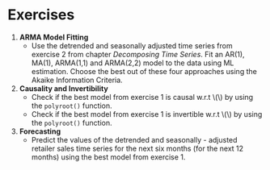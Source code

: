 # Exercises
1.  **ARMA Model Fitting**
    - Use the detrended and seasonally adjusted time series from exercise 2 from chapter *Decomposing Time Series*. 
      Fit an AR(1), MA(1), ARMA(1,1) and ARMA(2,2) model to the data using ML estimation.
      Choose the best out of these four approaches using the Akaike Information Criteria.

2.  **Causality and Invertibility**
    - Check if the best model from exercise 1 is causal w.r.t \\(\epsilon\\) by using the `polyroot()` function.
    - Check if the best model from exercise 1 is invertible w.r.t \\(\epsilon\\) by using the `polyroot()` function.

3.  **Forecasting**
    - Predict the values of the detrended and seasonally - adjusted retailer sales time series for the next six months (for the next 12       months)
      using the best model from exercise 1.